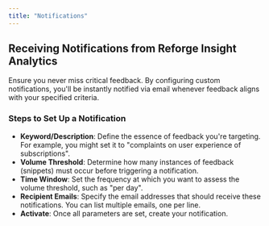```yaml
---
title: "Notifications"
---
```


## Receiving Notifications from Reforge Insight Analytics

Ensure you never miss critical feedback. By configuring custom notifications, you'll be instantly notified via email whenever feedback aligns with your specified criteria.

### **Steps to Set Up a Notification**

- **Keyword/Description**: Define the essence of feedback you're targeting. For example, you might set it to "complaints on user experience of subscriptions".
- **Volume Threshold**: Determine how many instances of feedback (snippets) must occur before triggering a notification.
- **Time Window**: Set the frequency at which you want to assess the volume threshold, such as "per day".
- **Recipient Emails**: Specify the email addresses that should receive these notifications. You can list multiple emails, one per line.
- **Activate**: Once all parameters are set, create your notification.